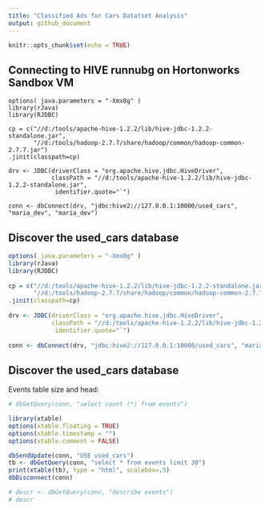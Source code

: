 ```yaml
---
title: "Classified Ads for Cars Datatset Analysis"
output: github_document
---
```


```r
knitr::opts_chunk$set(echo = TRUE)
```

## Connecting to HIVE runnubg on Hortonworks Sandbox VM

```
options( java.parameters = "-Xmx8g" )
library(rJava)
library(RJDBC)
 
cp = c("//d:/tools/apache-hive-1.2.2/lib/hive-jdbc-1.2.2-standalone.jar",
       "//d:/tools/hadoop-2.7.7/share/hadoop/common/hadoop-common-2.7.7.jar")
.jinit(classpath=cp) 
 
drv <- JDBC(driverClass = "org.apache.hive.jdbc.HiveDriver",
            classPath = "//d:/tools/apache-hive-1.2.2/lib/hive-jdbc-1.2.2-standalone.jar",
             identifier.quote="`")
 
conn <- dbConnect(drv, "jdbc:hive2://127.0.0.1:10000/used_cars", "maria_dev", "maria_dev")
```

## Discover the used_cars database


```r
options( java.parameters = "-Xmx8g" )
library(rJava)
library(RJDBC)
 
cp = c("//d:/tools/apache-hive-1.2.2/lib/hive-jdbc-1.2.2-standalone.jar",
       "//d:/tools/hadoop-2.7.7/share/hadoop/common/hadoop-common-2.7.7.jar")
.jinit(classpath=cp) 
 
drv <- JDBC(driverClass = "org.apache.hive.jdbc.HiveDriver",
            classPath = "//d:/tools/apache-hive-1.2.2/lib/hive-jdbc-1.2.2-standalone.jar",
             identifier.quote="`")
 
conn <- dbConnect(drv, "jdbc:hive2://127.0.0.1:10000/used_cars", "maria_dev", "maria_dev")

```

## Discover the used_cars database

Events table size and head:

```r
# dbGetQuery(conn, "select count (*) from events")
```

```r
library(xtable)
options(xtable.floating = TRUE)
options(xtable.timestamp = "")
options(xtable.comment = FALSE)

dbSendUpdate(conn, "USE used_cars")
tb <- dbGetQuery(conn, "select * from events limit 30")
print(xtable(tb), type = "html", scalebox=.5)
dbDisconnect(conn)
```

```r
# descr <- dbGetQuery(conn, "describe events")
# descr
```